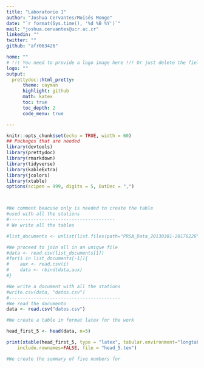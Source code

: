 ```yaml
---
title: "Laboratorio 1"
author: "Joshua Cervantes/Moisés Monge"
date: "`r format(Sys.time(), '%d %B %Y')`"
mail: "joshua.cervantes@ucr.ac.cr"
linkedin: ""
twitter: ""
github: "afr063426"

home: ""
# !!! You need to provide a logo image here !!! Or just delete the field for no logo
logo: ""
output:
  prettydoc::html_pretty:
      theme: cayman
      highlight: github
      math: katex
      toc: true
      toc_depth: 2
      code_menu: true

---
```



```r
knitr::opts_chunk$set(echo = TRUE, width = 60)
## Packages that are needed
library(devtools)
library(prettydoc)
library(rmarkdown)
library(tidyverse)
library(kableExtra)
library(jcolors)
library(xtable)
options(scipen = 999, digits = 5, OutDec = ",")



#We comment beacuse only is needed to create the table
#used with all the stations
#---------------------------------------
# We write all the tables

#list_documents <- unlist(list.files(path="PRSA_Data_20130301-20170228",all.file=TRUE,full.names=TRUE))[-(1:2)]

#We proceed to join all in an unique file
#data <- read.csv(list_documents[1])
#for(i in list_documents[-1]){
#    aux <- read.csv(i)
#    data <- rbind(data,aux)
#}

#We write a document with all the stations
#write.csv(data, "datos.csv")
#-----------------------------------------
#We read the documento
data <- read.csv("datos.csv")
```


```r
#We create a table in format latex for the work

head_first_5 <- head(data, n=5)

print(xtable(head_first_5, type = "latex", tabular.environment="longtable"),
    include.rownames=FALSE, file = "head_5.tex")

```


```r
#We create the summary of five numbers for 

```